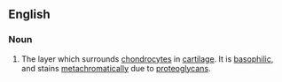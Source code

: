 ==English==

===Noun===
{{en-noun|head=[[territorial]] [[matrix]]|territorial matrices}}

# The layer which surrounds [[chondrocyte]]s in [[cartilage]]. It is [[basophilic]], and stains [[metachromatically]] due to [[proteoglycan]]s.